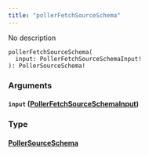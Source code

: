 ```yaml
---
title: "pollerFetchSourceSchema"
---
```


No description

```
pollerFetchSourceSchema(
  input: PollerFetchSourceSchemaInput!
): PollerSourceSchema!

```

### Arguments[](#arguments "Direct link to heading")

#### `input` ([PollerFetchSourceSchemaInput](/developer/graphql-api/references/inputs/poller-fetch-source-schema-input))[](#input-pollerfetchsourceschemainput "Direct link to heading")

### Type[](#type "Direct link to heading")

#### [PollerSourceSchema](/developer/graphql-api/references/objects/poller-source-schema)[](#pollersourceschema "Direct link to heading")